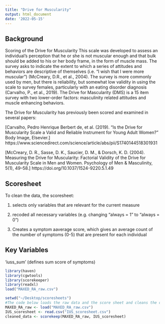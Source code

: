 ```yaml
---
title: "Drive for Muscularity"
output: html_document
date: '2022-05-15'
---
```

## Background

Scoring of the Drive for Muscularity
This scale was developed to assess an individual’s perception that he or she is not muscular enough and that bulk should be added to his or her body frame, in the form of muscle mass. The survey asks to indicate the extent to which a series of attitudes and behaviors are descriptive of themselves (i.e. “I wish that I were more muscular”) (McCreary, D.R., et al., 2004). The survey is more commonly used by men, but there is reliability, but somewhat low validity in using the scale to survey females, particularly with an eating disorder diagnosis (Carvalho, P., et al., 2019). The Drive for Mascularity (DMS) is a 15 item survey with two lower-order factors: masculinity related attitudes and muscle enhancing behaviors.

The Drive for Muscularity has previously been scored and examined in several papers:

[Carvalho, Pedro Henrique Berbert de, et al. (2019). “Is the Drive for Muscularity Scale a Valid and Reliable Instrument for Young Adult Women?” Body Image, Elsevier.] https://www.sciencedirect.com/science/article/abs/pii/S1740144518301931  

[McCreary, D. R., Sasse, D. K., Saucier, D. M., & Dorsch, K. D. (2004). Measuring the Drive for Muscularity: Factorial Validity of the Drive for Muscularity Scale in Men and Women. Psychology of Men & Masculinity, 5(1), 49–58.] https://doi.org/10.1037/1524-9220.5.1.49  

## Scoresheet
To clean the data, the scoresheet:

(1) selects only variables that are relevant for the current measure

(2) recoded all necessary variables (e.g. changing "always = 1" to "always = 0")

(3) Creates a symptom aaverage score, which gives an average count of the number of symptoms (0-5) that are present for each individual

## Key Variables
'iuss_sum' (defines sum score of symptoms)

```r
library(haven)
library(cgwtools)
library(scorekeeper)
library(readxl)
load("MAXED_RA_raw.csv")
```

```r
setwd("~/Desktop/scoresheets")
#The code below loads the raw data and the score sheet and cleans the data
MAXED_RA_raw <- load("MAXED_RA_raw.csv")
IUS_scoresheet <- read.csv("IUS_scoresheet.csv")
cleaned_data <- scorekeep(MAXED_RA_raw, IUS_scoresheet)
```



